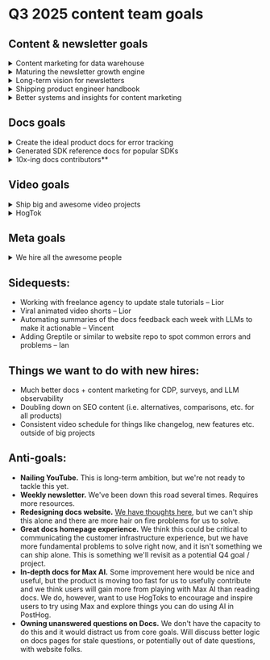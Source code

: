# Q3 2025 content team goals

## Content & newsletter goals

<details>
  <summary>Content marketing for data warehouse</summary>

**Owner:** <TeamMember name="Ian Vanagas" /> (support from <TeamMember name="Vincent Ge" /> and <TeamMember name="Edwin Lim" />)

**Motivation:** Data warehouse is a high-leverage product for our customer infrastructure strategy, but it lacks both high-quality docs and strong content marketing content to drive adoption. 

**What we'll ship:**
* Updated and fully fleshed out docs, working along similar lines to reference docs Edwin and Vincent are creating for error tracking.  
* Alternatives, comparison and top-of-funnel content promoting our data warehouse.  
* Opinionated blog and newsletter content (e.g. how we use data warehouse)

**We'll know we're successful when**

* Top-of-funnel content is getting traction and creating interest  
* Interest in the product converts to real usage from new and existing users  
* Growth in pageviews to data warehouse docs and tutorials  
* Increased visibility of PostHog as a data warehouse option from LLMs
</details>

<details>
  <summary>Maturing the newsletter growth engine</summary>

**Owner:** <TeamMember name="Lior Neu-ner" />

**Motivation:** We want to reduce reliance on Substack recommendations, improve quality of paid signups, and create a scalable growth engine that's (largely) set and forget.

**What we'll ship:**
* Newsletter ads for LinkedIn, Meta, and Reddit.  
* Newsletter ads and placements using new methods of tracking to validate.

**We'll know we're successful when**
* Open rates above 40%  
* We know what works and this becomes easy to maintain 
</details>

<details>
  <summary>Long-term vision for newsletters</summary>

**Owner:** <TeamMember name="Ian Vanagas" />, <TeamMember name="Lior Neu-ner" />, and <TeamMember name="Andy Vandervell" />

**Motivation:** We want to maintain our existing newsletter schedule and quality standards while developing a stronger opinion on the future of newsletters at PostHog, audiences we want to reach, and what we're going to do to reach them in the short, medium and long-term.

**What we'll ship:**
* An awesome newsletter every two weeks
* Newsletter offsite to workshop new ideas and long-term plans
* Updated handbook pages on newsletter process + plans
* Hiring plan for what's needed to execute our newsletter vision

**We'll know we're successful when**
* We're excited about our long-term plans for the newsletter
* We ship a great newsletter every two weeks
* We continue to see good engagement and feedback on newsletters  
* No decline in important metrics (shares, organic subs, open rate etc.)
* We successfully onboard a new newsletter writer in Q3 with clear goals to work on
</details>

<details>
  <summary>Shipping product engineer handbook</summary>

**Owner:** <TeamMember name="Andy Vandervell" />

**Motivation:** We want to completely own the concept of the Product Engineer by creating its central text. We're 80% of the way there. Need to ship final 20%.

**What we'll ship**
* The introductory chapters of the handbook using a similar structure to the company handbook. This will give us the platform to then develop more sections on specific topics, or potentially integrate getting started content into the handbook.

**We'll know we're successful when**
* We've shipped the first version of the guide  
* Positive initial reaction from our users and readers  
* Ranking for product engineer keywords in search  
* Incoming users convert to reading other parts of guide  
* Converting handbook readers to subscribers of the newsletter
</details>

<details>
  <summary>Better systems and insights for content marketing</summary>

**Owner:** <TeamMember name="Andy Vandervell" />

**Motivation:** We want a better grasp of data and growth patterns for our work, and we (mostly Andy, tbh) thinks more robust systems will help us coordinate content and marketing efforts better as we scale.

**What we'll ship**
* Insight of the week during sprint meetings  
* Kick-ass new dashboards for how content and docs are performing  
* Monthly growth review for team content (inc. newsletter, content & docs)  
* Marketing / content calendar anyone can access and understand

**We'll know we're successful when**
* We're regularly making better decisions about what to prioritize based on data  
* We have a strong grasp of the data points we care about (and which ones we don't)  
* Anyone can see what's happening and when at a glance
</details>

## Docs goals

<details>
  <summary>Create the ideal product docs for error tracking</summary>

**Owner:** <TeamMember name="Vincent Ge" /> and <TeamMember name="Edwin Lim" /> (support from <TeamMember name="Ian Vanagas" />)

**Motivation:** We want to show what 10x docs should look like by setting an example with a single product. These conventions will become examples and templates for 10x-ing other docs and a model for future technical writers to follow.

**What we'll ship:**
* End-to-end product docs which include overview, concept explainers, references, use-case guides, tutorials, best practices, troubleshooting, code examples.  
* Stretch goal: Example app for error tracking

**We'll know we're successful when:**
* Other small teams want their docs to look like the error tracking docs :)  
* Praise from users how awesome error tracking docs are
</details>

<details>
  <summary>Generated SDK reference docs for popular SDKs</summary>

**Owner:** <TeamMember name="Vincent Ge" /> 

**Motivation:** No one should guess or look at source code to know how SDK methods work. We need to auto-generate references from source code that are accurate and always up to date.

**What we'll ship**
* Reference generation code for:  
  * posthog-js  
  * posthog-react-native  
  * posthog-node  
  * posthog (python)  
  * We can ship more or less depending on schedule/ask  
  * We want push for highly accurate coverage and accuracy for these  
* `posthog.com` page that reads references and displays reference docs for:  
  * Exposed methods  
  * Parameter input and return type output  
  * Type definitions

**We'll know we're successful when**
* We gravitate toward checking SDK references as a source of truth for SDK signatures.  
* No more huge, hand-written SDK docs pages  
* 0 undocumented methods and type definitions for listed SDKs
</details>

<details>
  <summary>10x-ing docs contributors**</summary>

**Owner:** <TeamMember name="Edwin Lim" />

**Motivation:** At PostHog, everybody writes documentation. So let's equip everyone with the templates, tools, and criteria to 10x their output alongside ours.

**What we'll ship**
* An updated docs handbook with templates, tools, and style guide criteria for writing PostHog documentation  
* A set of LLM prompts to help quickly generate templates

**We'll know we're successful when**
* Teams actively use the templates and tools to write new docs  
* Positive feedback from teams that resources make it easier for them to ship docs
</details>

## Video goals

<details>
  <summary>Ship big and awesome video projects</summary>

**Owner:** <TeamMember name="Alex van Leeuwen" />

**Motivation:** We have a series of ongoing video projects that are high-value and big lifts

**What we'll ship**
* DeskHog launch video   
* Customer infrastructure vision / explainer ;)  
* Hackathon documentary with accompanying blog post

**We'll know we're successful when**
* They are shipped on time (within reason)  
* Positive feedback from PostHog fans
</details>

<details>
  <summary>HogTok</summary> 

**Owner: <TeamMember name="Edwin Lim" /> (with support from video)**

**Motivation:** Video (HogTok) as a website delivery system for feature discovery, tutorials, and technical content, and our flagship big video projects.

**What we'll ship**
* Two HogTok's per week consistently  
* Social media player that supports videos and images in the app and website  
* Social posts on brand and James' account using HogToks

**We'll know we're successful when**
* Users watch the content  
* People mention how cool HogTok is   
* Support and sales teams find it useful enough to share with users  
* We can see conversion to usage / adoption of features
</details>

## Meta goals

<details>
  <summary>We hire all the awesome people</summary>

**Owner:** Andy

**Motivation:** We need to grow our team to increase our capacity for core work and grow our owned audiences

**What we'll ship:**
* Hire all Q3 roles in the marketing hiring place:
  * 1x post-production specialist
  * 1x content marketer
  * 1x developer who writes guides
  * 1x Developer who writes newsletters
* Proposals for new roles as needed, including:
  * Developer who is terminally online (social media)

**We'll know we're successful when**
* We've hired everyone want during Q3
* New starters onboarded and making an instant positive impact
</details>

## **Sidequests:** 
* Working with freelance agency to update stale tutorials – Lior
* Viral animated video shorts – Lior  
* Automating summaries of the docs feedback each week with LLMs to make it actionable – Vincent  
* Adding Greptile or similar to website repo to spot common errors and problems – Ian

## **Things we want to do with new hires:**

* Much better docs + content marketing for CDP, surveys, and LLM observability
* Doubling down on SEO content (i.e. alternatives, comparisons, etc. for all products)
* Consistent video schedule for things like changelog, new features etc. outside of big projects 

## **Anti-goals:**

* **Nailing YouTube.** This is long-term ambition, but we're not ready to tackle this yet.  
* **Weekly newsletter.** We've been down this road several times. Requires more resources.  
* **Redesigning docs website.** [We have thoughts here](https://github.com/PostHog/posthog.com/issues/11934), but we can't ship this alone and there are more hair on fire problems for us to solve.   
* **Great docs homepage experience.** We think this could be critical to communicating the customer infrastructure experience, but we have more fundamental problems to solve right now, and it isn't something we can ship alone. This is something we'll revisit as a potential Q4 goal / project.  
* **In-depth docs for Max AI.** Some improvement here would be nice and useful, but the product is moving too fast for us to usefully contribute and we think users will gain more from playing with Max AI than reading docs. We do, however, want to use HogToks to encourage and inspire users to try using Max and explore things you can do using AI in PostHog.  
* **Owning unanswered questions on Docs.** We don't have the capacity to do this and it would distract us from core goals. Will discuss better logic on docs pages for stale questions, or potentially out of date questions, with website folks. 
